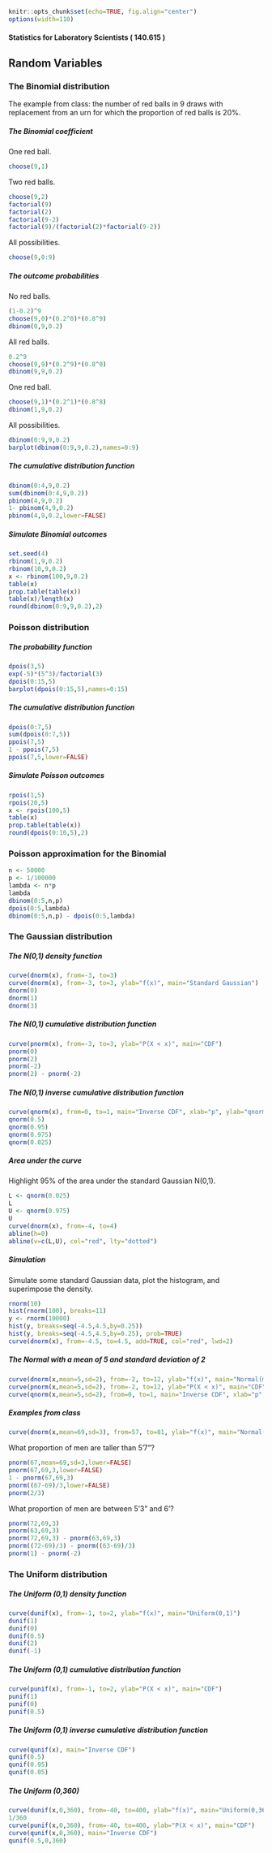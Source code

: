 ```r
knitr::opts_chunk$set(echo=TRUE, fig.align="center")
options(width=110)
```

#### Statistics for Laboratory Scientists ( 140.615 )

## Random Variables                                       

### The Binomial distribution

The example from class: the number of red balls in 9 draws with replacement from an urn for which the proportion of red balls is 20%.

##### The Binomial coefficient

One red ball.

```r
choose(9,1)
```

Two red balls.

```r
choose(9,2)
factorial(9)
factorial(2)
factorial(9-2)
factorial(9)/(factorial(2)*factorial(9-2))
```

All possibilities.

```r
choose(9,0:9)
```

##### The outcome probabilities

No red balls.
 
```r
(1-0.2)^9
choose(9,0)*(0.2^0)*(0.8^9)
dbinom(0,9,0.2)
```

All red balls.

```r
0.2^9
choose(9,9)*(0.2^9)*(0.8^0)
dbinom(9,9,0.2)
```

One red ball.

```r
choose(9,1)*(0.2^1)*(0.8^8)
dbinom(1,9,0.2)
```

All possibilities.

```r
dbinom(0:9,9,0.2)
barplot(dbinom(0:9,9,0.2),names=0:9)
```

##### The cumulative distribution function

```r
dbinom(0:4,9,0.2)
sum(dbinom(0:4,9,0.2))
pbinom(4,9,0.2)
1- pbinom(4,9,0.2)
pbinom(4,9,0.2,lower=FALSE)
```

##### Simulate Binomial outcomes

```r
set.seed(4)
rbinom(1,9,0.2)
rbinom(10,9,0.2)
x <- rbinom(100,9,0.2)
table(x)
prop.table(table(x))
table(x)/length(x)
round(dbinom(0:9,9,0.2),2)
```

### Poisson distribution

##### The probability function

```r
dpois(3,5)
exp(-5)*(5^3)/factorial(3)
dpois(0:15,5)
barplot(dpois(0:15,5),names=0:15)
```

##### The cumulative distribution function

```r
dpois(0:7,5)
sum(dpois(0:7,5))
ppois(7,5)
1 - ppois(7,5)
ppois(7,5,lower=FALSE)
```

##### Simulate Poisson outcomes

```r
rpois(1,5)
rpois(20,5)
x <- rpois(100,5)
table(x)
prop.table(table(x))
round(dpois(0:10,5),2)
```

### Poisson approximation for the Binomial

```r
n <- 50000
p <- 1/100000
lambda <- n*p
lambda
dbinom(0:5,n,p)
dpois(0:5,lambda)
dbinom(0:5,n,p) - dpois(0:5,lambda)
```

### The Gaussian distribution

##### The N(0,1) density function

```r
curve(dnorm(x), from=-3, to=3)
curve(dnorm(x), from=-3, to=3, ylab="f(x)", main="Standard Gaussian")
dnorm(0)
dnorm(1)
dnorm(3)
```

##### The N(0,1) cumulative distribution function

```r
curve(pnorm(x), from=-3, to=3, ylab="P(X < x)", main="CDF")
pnorm(0)
pnorm(2)
pnorm(-2)
pnorm(2) - pnorm(-2)
```

##### The N(0,1) inverse cumulative distribution function

```r
curve(qnorm(x), from=0, to=1, main="Inverse CDF", xlab="p", ylab="qnorm(p)")
qnorm(0.5)
qnorm(0.95)
qnorm(0.975)
qnorm(0.025)
```

##### Area under the curve

Highlight 95% of the area under the standard Gaussian N(0,1).

```r
L <- qnorm(0.025)
L
U <- qnorm(0.975)
U
curve(dnorm(x), from=-4, to=4)
abline(h=0)
abline(v=c(L,U), col="red", lty="dotted")
```

##### Simulation

Simulate some standard Gaussian data, plot the histogram, and superimpose the density.

```r
rnorm(10)
hist(rnorm(100), breaks=11)
y <- rnorm(10000)
hist(y, breaks=seq(-4.5,4.5,by=0.25))
hist(y, breaks=seq(-4.5,4.5,by=0.25), prob=TRUE)
curve(dnorm(x), from=-4.5, to=4.5, add=TRUE, col="red", lwd=2)
```

##### The Normal with a mean of 5 and standard deviation of 2

```r
curve(dnorm(x,mean=5,sd=2), from=-2, to=12, ylab="f(x)", main="Normal(mean=5,sd=2)")
curve(pnorm(x,mean=5,sd=2), from=-2, to=12, ylab="P(X < x)", main="CDF")
curve(qnorm(x,mean=5,sd=2), from=0, to=1, main="Inverse CDF", xlab="p", ylab="qnorm(p)")
```

##### Examples from class

```r
curve(dnorm(x,mean=69,sd=3), from=57, to=81, ylab="f(x)", main="Normal(mean=69,sd=3)")
```

What proportion of men are taller than 5’7”?

```r
pnorm(67,mean=69,sd=3,lower=FALSE)
pnorm(67,69,3,lower=FALSE)
1 - pnorm(67,69,3)
pnorm((67-69)/3,lower=FALSE)
pnorm(2/3)
```

What proportion of men are between 5’3” and 6’?

```r
pnorm(72,69,3)
pnorm(63,69,3)
pnorm(72,69,3) - pnorm(63,69,3)
pnorm((72-69)/3) - pnorm((63-69)/3)
pnorm(1) - pnorm(-2)
```

### The Uniform distribution

##### The Uniform (0,1) density function

```r
curve(dunif(x), from=-1, to=2, ylab="f(x)", main="Uniform(0,1)")
dunif(1)
dunif(0)
dunif(0.5)
dunif(2)
dunif(-1)
```

##### The Uniform (0,1) cumulative distribution function

```r
curve(punif(x), from=-1, to=2, ylab="P(X < x)", main="CDF")
punif(1)
punif(0)
punif(0.5)
```

##### The Uniform (0,1) inverse cumulative distribution function

```r
curve(qunif(x), main="Inverse CDF")
qunif(0.5)
qunif(0.95)
qunif(0.05)
```

##### The Uniform (0,360)

```r
curve(dunif(x,0,360), from=-40, to=400, ylab="f(x)", main="Uniform(0,360)")
1/360
curve(punif(x,0,360), from=-40, to=400, ylab="P(X < x)", main="CDF")
curve(qunif(x,0,360), main="Inverse CDF")
qunif(0.5,0,360)
```




